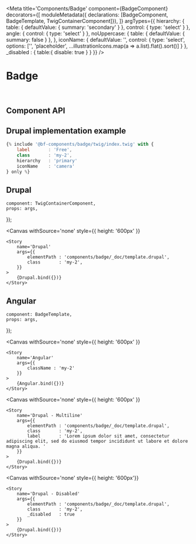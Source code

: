 

<Meta
    title='Components/Badge'
    component={BadgeComponent}
    decorators={[
        moduleMetadata({ declarations: [BadgeComponent, BadgeTemplate, TwigContainerComponent]}),
    ]}
    argTypes={{
        hierarchy: {
            table:   { defaultValue: { summary: 'secondary' } },
            control: { type: 'select' }
        },
        angle: {
            control: { type: 'select' }
        },
        noUppercase: {
            table:  { defaultValue: { summary: false } },
        },
        iconName: {
            defaultValue: '',
            control: {
                type: 'select',
                options: ['', 'placeholder', ...illustrationIcons.map(a => a.list).flat().sort()]
            }
        },
        _disabled : {
            table:{ disable: true }
        }
    }}
/>


# Badge

<br/>



## Component API
<Props of={BadgeComponent} />




## Drupal implementation example

```jsx
{% include '@bf-components/badge/twig/index.twig' with {
    label       : 'Free',
    class       : 'my-2',
    hierarchy   : 'primary'
    iconName    : 'camera'
} only %}
```

## Drupal

    component: TwigContainerComponent,
    props: args,
});

<Canvas
    withSource='none'
    style={{ height: '600px' }}
>
    <Story
        name='Drupal'
        args={{
            elementPath : 'components/badge/_doc/template.drupal',
            class       : 'my-2',
        }}
    >
        {Drupal.bind({})}
    </Story>
</Canvas>

## Angular

    component: BadgeTemplate,
    props: args,
});

<Canvas
    withSource='none'
    style={{ height: '600px' }}
>
    <Story
        name='Angular'
        args={{
            className : 'my-2'
        }}
    >
        {Angular.bind({})}
    </Story>
</Canvas>

<Canvas
    withSource='none'
    style={{ height: '600px' }}
>
    <Story
        name='Drupal - Multiline'
        args={{
            elementPath : 'components/badge/_doc/template.drupal',
            class       : 'my-2',
            label       : 'Lorem ipsum dolor sit amet, consectetur adipiscing elit, sed do eiusmod tempor incididunt ut labore et dolore magna aliqua. '
        }}
    >
        {Drupal.bind({})}
    </Story>
</Canvas>

<Canvas
    withSource='none'
    style={{ height: '600px'}}
>
    <Story
        name='Drupal - Disabled'
        args={{
            elementPath : 'components/badge/_doc/template.drupal',
            class       : 'my-2',
            _disabled   : true
        }}
    >
        {Drupal.bind({})}
    </Story>
</Canvas>